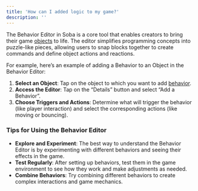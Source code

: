 ```yaml
---
title: 'How can I added logic to my game?'
description: ''
---
```


The Behavior Editor in Soba is a core tool that enables creators to bring their game [objects](https://wiki.soba.xyz/creating-your-game/world-building/dynamic-object) to life. The editor simplifies programming concepts into puzzle-like pieces, allowing users to snap blocks together to create commands and define object actions and reactions.

For example, here’s an example of adding a Behavior to an Object in the Behavior Editor: 

1. **Select an Object**: Tap on the object to which you want to add [behavior](https://wiki.soba.xyz/behavior-editor/managing-behaviors/behavior-object).
2. **Access the Editor**: Tap on the “Details” button and select “Add a Behavior”.
3. **Choose Triggers and Actions**: Determine what will trigger the behavior (like player interaction) and select the corresponding actions (like moving or bouncing). 

### Tips for Using the Behavior Editor

- **Explore and Experiment**: The best way to understand the Behavior Editor is by experimenting with different behaviors and seeing their effects in the game.
- **Test Regularly**: After setting up behaviors, test them in the game environment to see how they work and make adjustments as needed.
- **Combine Behaviors**: Try combining different behaviors to create complex interactions and game mechanics.
